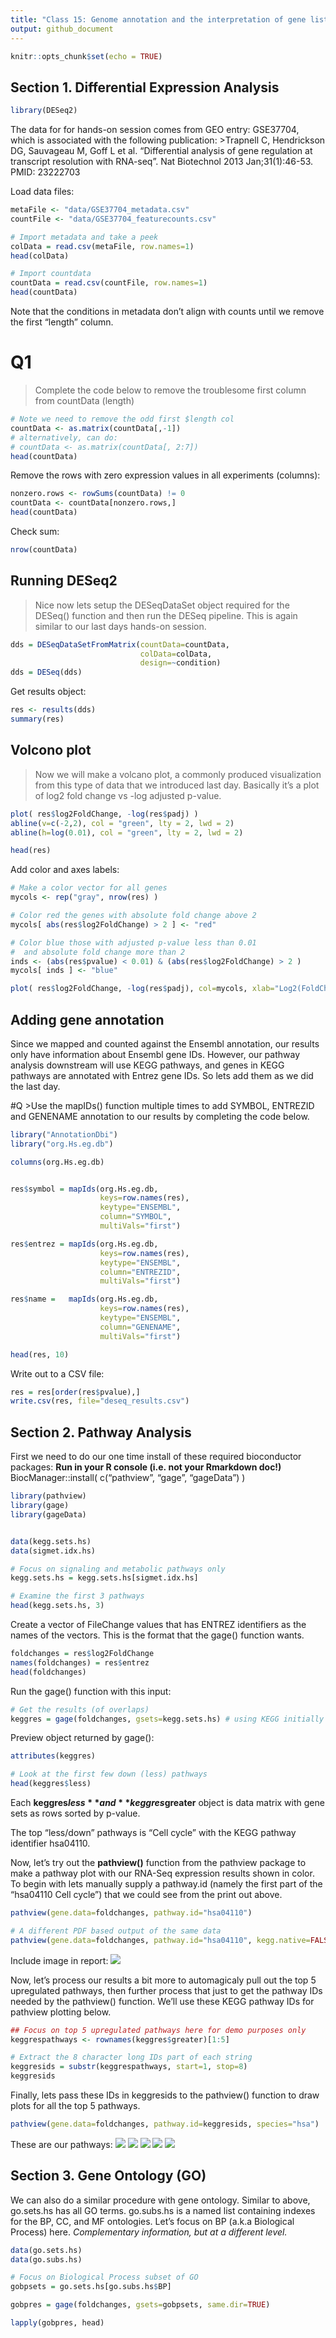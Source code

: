 ```yaml
---
title: "Class 15: Genome annotation and the interpretation of gene lists"
output: github_document
---
```


```r
knitr::opts_chunk$set(echo = TRUE)
```

## Section 1. Differential Expression Analysis

```r
library(DESeq2)
```

The data for for hands-on session comes from GEO entry: GSE37704, which is associated with the following publication:
>Trapnell C, Hendrickson DG, Sauvageau M, Goff L et al. "Differential analysis of gene regulation at transcript resolution with RNA-seq". Nat Biotechnol 2013 Jan;31(1):46-53. PMID: 23222703

Load data files:
```r
metaFile <- "data/GSE37704_metadata.csv"
countFile <- "data/GSE37704_featurecounts.csv"

# Import metadata and take a peek
colData = read.csv(metaFile, row.names=1)
head(colData)

# Import countdata
countData = read.csv(countFile, row.names=1)
head(countData)
```

Note that the conditions in metadata don't align with counts until we remove the first "length" column.

# Q1
>Complete the code below to remove the troublesome first column from countData (length)

```r
# Note we need to remove the odd first $length col
countData <- as.matrix(countData[,-1])
# alternatively, can do:
# countData <- as.matrix(countData[, 2:7])
head(countData)
```

Remove the rows with zero expression values in all experiments (columns):

```r
nonzero.rows <- rowSums(countData) != 0
countData <- countData[nonzero.rows,]
head(countData)
```

Check sum:
```r
nrow(countData)
```

## Running DESeq2
>Nice now lets setup the DESeqDataSet object required for the DESeq() function and then run the DESeq pipeline. This is again similar to our last days hands-on session.

```r
dds = DESeqDataSetFromMatrix(countData=countData,
                             colData=colData,
                             design=~condition)
dds = DESeq(dds)
```

Get results object:
```r
res <- results(dds)
summary(res)
```

## Volcono plot
>Now we will make a volcano plot, a commonly produced visualization from this type of data that we introduced last day. Basically it's a plot of log2 fold change vs -log adjusted p-value.

```r
plot( res$log2FoldChange, -log(res$padj) )
abline(v=c(-2,2), col = "green", lty = 2, lwd = 2)
abline(h=log(0.01), col = "green", lty = 2, lwd = 2)
```

```r
head(res)
```


Add color and axes labels:
```r
# Make a color vector for all genes
mycols <- rep("gray", nrow(res) )

# Color red the genes with absolute fold change above 2
mycols[ abs(res$log2FoldChange) > 2 ] <- "red"

# Color blue those with adjusted p-value less than 0.01
#  and absolute fold change more than 2
inds <- (abs(res$pvalue) < 0.01) & (abs(res$log2FoldChange) > 2 )
mycols[ inds ] <- "blue"

plot( res$log2FoldChange, -log(res$padj), col=mycols, xlab="Log2(FoldChange)", ylab="-Log(P-value)" )
```



## Adding gene annotation
Since we mapped and counted against the Ensembl annotation, our results only have information about Ensembl gene IDs. However, our pathway analysis downstream will use KEGG pathways, and genes in KEGG pathways are annotated with Entrez gene IDs. So lets add them as we did the last day.

#Q
>Use the mapIDs() function multiple times to add SYMBOL, ENTREZID and GENENAME annotation to our results by completing the code below.

```r
library("AnnotationDbi")
library("org.Hs.eg.db")

columns(org.Hs.eg.db)


res$symbol = mapIds(org.Hs.eg.db,
                    keys=row.names(res), 
                    keytype="ENSEMBL",
                    column="SYMBOL",
                    multiVals="first")

res$entrez = mapIds(org.Hs.eg.db,
                    keys=row.names(res),
                    keytype="ENSEMBL",
                    column="ENTREZID",
                    multiVals="first")

res$name =   mapIds(org.Hs.eg.db,
                    keys=row.names(res),
                    keytype="ENSEMBL",
                    column="GENENAME",
                    multiVals="first")

head(res, 10)
```

Write out to a CSV file:
```r
res = res[order(res$pvalue),]
write.csv(res, file="deseq_results.csv")
```

## Section 2. Pathway Analysis

First we need to do our one time install of these required bioconductor packages:
**Run in your R console (i.e. not your Rmarkdown doc!)**
BiocManager::install( c("pathview", "gage", "gageData") )

```r
library(pathview)
library(gage)
library(gageData)


data(kegg.sets.hs)
data(sigmet.idx.hs)

# Focus on signaling and metabolic pathways only
kegg.sets.hs = kegg.sets.hs[sigmet.idx.hs]

# Examine the first 3 pathways
head(kegg.sets.hs, 3)
```

Create a vector of FileChange values that has ENTREZ identifiers as the names of the vectors. This is the format that the gage() function wants.
```r
foldchanges = res$log2FoldChange
names(foldchanges) = res$entrez
head(foldchanges)
```

Run the gage() function with this input:
```r
# Get the results (of overlaps)
keggres = gage(foldchanges, gsets=kegg.sets.hs) # using KEGG initially
```

Preview object returned by gage():
```r
attributes(keggres)
```

```r
# Look at the first few down (less) pathways
head(keggres$less)
```

Each **keggres$less** and **keggres$greater** object is data matrix with gene sets as rows sorted by p-value.

The top "less/down" pathways is "Cell cycle" with the KEGG pathway identifier hsa04110.

Now, let's try out the **pathview()** function from the pathview package to make a pathway plot with our RNA-Seq expression results shown in color.
To begin with lets manually supply a pathway.id (namely the first part of the "hsa04110 Cell cycle") that we could see from the print out above.

```r
pathview(gene.data=foldchanges, pathway.id="hsa04110")
```

```r
# A different PDF based output of the same data
pathview(gene.data=foldchanges, pathway.id="hsa04110", kegg.native=FALSE)
```

Include image in report:
![](hsa04110.pathview.png)

Now, let's process our results a bit more to automagicaly pull out the top 5 upregulated pathways, then further process that just to get the pathway IDs needed by the pathview() function. We'll use these KEGG pathway IDs for pathview plotting below.

```r
## Focus on top 5 upregulated pathways here for demo purposes only
keggrespathways <- rownames(keggres$greater)[1:5]

# Extract the 8 character long IDs part of each string
keggresids = substr(keggrespathways, start=1, stop=8)
keggresids

```

Finally, lets pass these IDs in keggresids to the pathview() function to draw plots for all the top 5 pathways.
```r
pathview(gene.data=foldchanges, pathway.id=keggresids, species="hsa")
```

These are our pathways:
![](hsa04640.pathview.png)
![](hsa04630.pathview.png)
![](hsa00140.pathview.png)
![](hsa04142.pathview.png)
![](hsa04330.pathview.png)



## Section 3. Gene Ontology (GO)
We can also do a similar procedure with gene ontology. Similar to above, go.sets.hs has all GO terms. go.subs.hs is a named list containing indexes for the BP, CC, and MF ontologies. Let’s focus on BP (a.k.a Biological Process) here. *Complementary information, but at a different level.*

```r
data(go.sets.hs)
data(go.subs.hs)

# Focus on Biological Process subset of GO
gobpsets = go.sets.hs[go.subs.hs$BP]

gobpres = gage(foldchanges, gsets=gobpsets, same.dir=TRUE)

lapply(gobpres, head)
```

